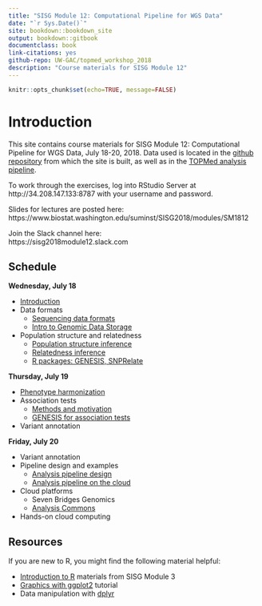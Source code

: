 ```yaml
---
title: "SISG Module 12: Computational Pipeline for WGS Data"
date: "`r Sys.Date()`"
site: bookdown::bookdown_site
output: bookdown::gitbook
documentclass: book
link-citations: yes
github-repo: UW-GAC/topmed_workshop_2018
description: "Course materials for SISG Module 12"
---
```


```r
knitr::opts_chunk$set(echo=TRUE, message=FALSE)
```

# Introduction

This site contains course materials for SISG Module 12: Computational Pipeline for WGS Data, July 18-20, 2018.
Data used is located in the [github repository](https://github.com/UW-GAC/topmed_workshop_2018) from which the site is built, as well as in the [TOPMed analysis pipeline](https://github.com/UW-GAC/analysis_pipeline).

To work through the exercises, log into RStudio Server at http://34.208.147.133:8787 with your username and password.

Slides for lectures are posted here:\
https://www.biostat.washington.edu/suminst/SISG2018/modules/SM1812

Join the Slack channel here:\
https://sisg2018module12.slack.com


## Schedule

**Wednesday, July 18**

- [Introduction](https://www.biostat.washington.edu/sites/default/files/modules/SISGmod12Intro_v3.pdf)
- Data formats
    - [Sequencing data formats](https://www.biostat.washington.edu/sites/default/files/modules/Sequencing_data_formats.pdf)
    - [Intro to Genomic Data Storage](https://www.biostat.washington.edu/sites/default/files/modules/GDS_intro.pdf)
- Population structure and relatedness
    - [Population structure inference](https://www.biostat.washington.edu/sites/default/files/modules/TOPMED_POPULATION_STRUCTURE_INFERENCE_Module12_2018.pdf)
    - [Relatedness inference](https://www.biostat.washington.edu/sites/default/files/modules/TOPMED_RELATEDNESS_INFERENCE_Module12_2018.pdf)
    - [R packages: GENESIS, SNPRelate](https://www.biostat.washington.edu/sites/default/files/modules/R_kinship_pca.pdf)

**Thursday, July 19**

- [Phenotype harmonization](https://www.biostat.washington.edu/sites/default/files/modules/pheno_harmonization_guidelines.pdf)
- Association tests
    - [Methods and motivation](https://www.biostat.washington.edu/sites/default/files/modules/TOPMedAssocTests18.pdf)
    - [GENESIS for association tests](https://www.biostat.washington.edu/sites/default/files/modules/R_assoc_tests.pdf)
- Variant annotation

**Friday, July 20**

- Variant annotation
- Pipeline design and examples
    - [Analysis pipeline design](https://www.biostat.washington.edu/sites/default/files/modules/DCC_analysis_pipeline.pdf)
    - [Analysis pipeline on the cloud](https://www.biostat.washington.edu/sites/default/files/modules/Analysis_Pipeline_on_the_Cloud.pdf)
- Cloud platforms
    - Seven Bridges Genomics
    - [Analysis Commons](https://www.biostat.washington.edu/sites/default/files/modules/AnalysisCommons_Brody.pdf)
- Hands-on cloud computing


## Resources

If you are new to R, you might find the following material helpful:

- [Introduction to R](http://faculty.washington.edu/kenrice/rintro/indexSEA15.shtml) materials from SISG Module 3
- [Graphics with ggplot2](http://tutorials.iq.harvard.edu/R/Rgraphics/Rgraphics.html) tutorial
- Data manipulation with [dplyr](http://dplyr.tidyverse.org/)
